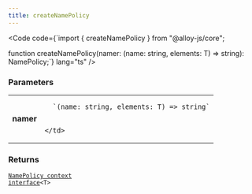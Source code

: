 ```yaml
---
title: createNamePolicy
---
```







<Code code={`import { createNamePolicy } from "@alloy-js/core";

function createNamePolicy<T extends string>(namer: (name: string, elements: T) => string): NamePolicy<T>;`} lang="ts" />

### Parameters

<table>
  <tr>
    <td style="text-align: right;font-weight: bold;">namer</td>
    <td>
    
      `(name: string, elements: T) => string`
      
      
    </td>
  </tr>
</table>



### Returns

<code><a href="../../contexts/namepolicy/">NamePolicy context interface</a>&lt;T></code>








